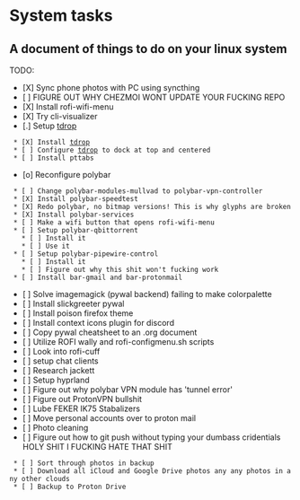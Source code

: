= System tasks =
== A document of things to do on your linux system ==
TODO:
* [X] Sync phone photos with PC using syncthing
* [ ] FIGURE OUT WHY CHEZMOI WONT UPDATE YOUR FUCKING REPO
* [X] Install rofi-wifi-menu
* [X] Try cli-visualizer
* [.] Setup [[tdrop]]
  * [X] Install [[tdrop]]
  * [ ] Configure [[tdrop]] to dock at top and centered
  * [ ] Install pttabs
* [o] Reconfigure polybar
  * [ ] Change polybar-modules-mullvad to polybar-vpn-controller
  * [X] Install polybar-speedtest
  * [X] Redo polybar, no bitmap versions! This is why glyphs are broken
  * [X] Install polybar-services
  * [ ] Make a wifi button that opens rofi-wifi-menu
  * [ ] Setup polybar-qbittorrent
    * [ ] Install it
    * [ ] Use it
  * [ ] Setup polybar-pipewire-control
    * [ ] Install it
    * [ ] Figure out why this shit won't fucking work
  * [ ] Install bar-gmail and bar-protonmail
* [ ] Solve imagemagick (pywal backend) failing to make colorpalette
* [ ] Install slickgreeter pywal
* [ ] Install poison firefox theme
* [ ] Install context icons plugin for discord
* [ ] Copy pywal cheatsheet to an .org document
* [ ] Utilize ROFI wally and rofi-configmenu.sh scripts
* [ ] Look into rofi-cuff
* [ ] setup chat clients
* [ ] Research jackett
* [ ] Setup hyprland
* [ ] Figure out why polybar VPN module has 'tunnel error'
* [ ] Figure out ProtonVPN bullshit
* [ ] Lube FEKER IK75 Stabalizers
* [ ] Move personal accounts over to proton mail
* [ ] Photo cleaning
* [ ] Figure out how to git push without typing your dumbass cridentials HOLY SHIT I FUCKING HATE THAT SHIT
  * [ ] Sort through photos in backup
  * [ ] Download all iCloud and Google Drive photos any any photos in any other clouds
  * [ ] Backup to Proton Drive

